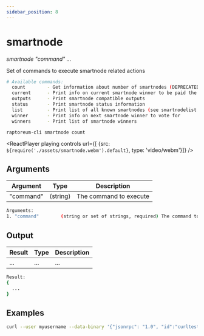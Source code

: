 ```yaml
---
sidebar_position: 8
---
```


# smartnode

*smartnode "command" ...*

Set of commands to execute smartnode related actions

```bash
# Available commands:
  count        - Get information about number of smartnodes (DEPRECATED options: 'total', 'ps', 'enabled', 'qualify', 'all')
  current      - Print info on current smartnode winner to be paid the next block (calculated locally)
  outputs      - Print smartnode compatible outputs
  status       - Print smartnode status information
  list         - Print list of all known smartnodes (see smartnodelist for more info)
  winner       - Print info on next smartnode winner to vote for
  winners      - Print list of smartnode winners
```

`raptoreum-cli smartnode count`

<ReactPlayer playing controls url={[
    {src: `${require('./assets/smartnode.webm').default}`, type: 'video/webm'}]} />

## Arguments

| Argument | Type | Description |
|--|--|--|
| "command" | (string) | The command to execute |

```bash
Arguments:
1. "command"        (string or set of strings, required) The command to execute
```


## Output

| Result | Type | Description |
|--|--|--|
| ... | ... | ... |

```bash
Result:
{
  ...
}
```


## Examples

```bash
curl --user myusername --data-binary '{"jsonrpc": "1.0", "id":"curltest", "method": "smartnode", "params": ["count"] }' -H 'content-type: text/plain;' http://127.0.0.1:9998/
```

